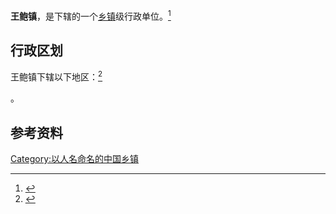 {{中国乡级行政区|32/06/81/109/000}}

'''王鲍镇'''，是{{PRC admin/fullname|32/06/81/109/000|3}}下辖的一个[[乡镇|乡镇]]级行政单位。<ref>{{PRC admin/ref sgc|{{PRC admin/parent|32/06/81/109/000}}}}</ref>

== 行政区划 ==

王鲍镇下辖以下地区：<ref>{{PRC admin/ref sgc|32/06/81/109/000}}</ref>

{{PRC admin/children|32/06/81/109/000}}。

== 参考资料 ==

{{reflist}}

{{行政区划小作品}}
{{PRC admin/navcat|32/06/81/109/000}}

[[Category:以人名命名的中国乡镇|Category:以人名命名的中国乡镇]]